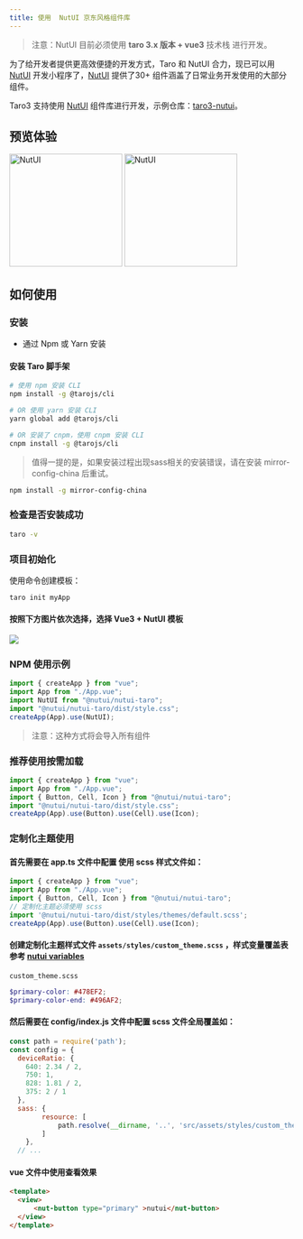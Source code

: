 ```yaml
---
title: 使用  NutUI 京东风格组件库
---
```



> 注意：NutUI 目前必须使用 **taro 3.x 版本 + vue3** 技术栈 进行开发。

为了给开发者提供更高效便捷的开发方式，Taro 和 NutUI 合力，现已可以用 [NutUI](https://nutui.jd.com/#/starttaro) 开发小程序了，[NutUI](https://nutui.jd.com/#/starttaro) 提供了30+ 组件涵盖了日常业务开发使用的大部分组件。

Taro3 支持使用 [NutUI](https://nutui.jd.com/#/starttaro) 组件库进行开发，示例仓库：[taro3-nutui](https://github.com/jdf2e/nutui-demo/tree/master/taro)。

## 预览体验

<img src="https://img12.360buyimg.com/imagetools/jfs/t1/162421/39/13392/9425/6052ea60E592310a9/264bdff23ef5fe95.png" width="200" alt="NutUI" />
<img src="https://storage.360buyimg.com/jdc-article/gh_f2231eb941be_258.jpg" width="200" alt="NutUI" />

## 如何使用


### 安装

* 通过 Npm 或 Yarn 安装

#### 安装 Taro 脚手架

``` bash
# 使用 npm 安装 CLI
npm install -g @tarojs/cli

# OR 使用 yarn 安装 CLI
yarn global add @tarojs/cli

# OR 安装了 cnpm，使用 cnpm 安装 CLI
cnpm install -g @tarojs/cli
```

> 值得一提的是，如果安装过程出现sass相关的安装错误，请在安装 mirror-config-china 后重试。

``` bash
npm install -g mirror-config-china
```

### 检查是否安装成功

``` bash
taro -v
```

### 项目初始化

使用命令创建模板：

``` bash
taro init myApp
```

#### 按照下方图片依次选择，选择 Vue3 + NutUI 模板

<img src="https://storage.360buyimg.com/jdc-article/taro.jpg" />

### NPM 使用示例

```javascript
import { createApp } from "vue";
import App from "./App.vue";
import NutUI from "@nutui/nutui-taro";
import "@nutui/nutui-taro/dist/style.css";
createApp(App).use(NutUI);
```

> 注意：这种方式将会导入所有组件

### 推荐使用按需加载

```javascript
import { createApp } from "vue";
import App from "./App.vue";
import { Button, Cell, Icon } from "@nutui/nutui-taro";
import "@nutui/nutui-taro/dist/style.css";
createApp(App).use(Button).use(Cell).use(Icon);
```


### 定制化主题使用

#### 首先需要在 **app.ts** 文件中配置 使用 scss 样式文件如：

```javascript
import { createApp } from "vue";
import App from "./App.vue";
import { Button, Cell, Icon } from "@nutui/nutui-taro";
// 定制化主题必须使用 scss
import '@nutui/nutui-taro/dist/styles/themes/default.scss';
createApp(App).use(Button).use(Cell).use(Icon);
```

#### 创建定制化主题样式文件 ```assets/styles/custom_theme.scss``` ，样式变量覆盖表参考 [nutui variables](https://github.com/jdf2e/nutui/blob/next/src/packages/styles/variables.scss)

```custom_theme.scss```
``` scss
$primary-color: #478EF2;
$primary-color-end: #496AF2;
```



#### 然后需要在 **config/index.js** 文件中配置 scss 文件全局覆盖如：

``` javascript
const path = require('path');
const config = {
  deviceRatio: {
    640: 2.34 / 2,
    750: 1,
    828: 1.81 / 2,
    375: 2 / 1
  },
  sass: {
		resource: [
			path.resolve(__dirname, '..', 'src/assets/styles/custom_theme.scss')
		]
	},
  // ...
```

#### vue 文件中使用查看效果

``` html
<template>
  <view>
      <nut-button type="primary" >nutui</nut-button>
  </view>
</template>
```
